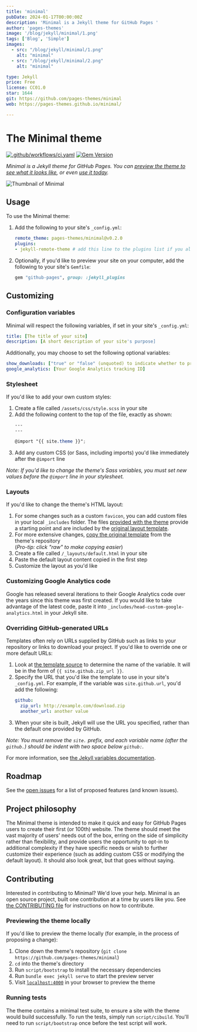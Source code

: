 ```yaml
---
title: 'minimal'
pubDate: 2024-01-17T00:00:00Z
description: 'Minimal is a Jekyll theme for GitHub Pages '
author: 'pages-themes'
image: '/blog/jekyll/minimal/1.png'
tags: ['Blog', 'Simple']
images:
  - src: "/blog/jekyll/minimal/1.png"
    alt: "minimal"
  - src: "/blog/jekyll/minimal/2.png"
    alt: "minimal"

type: Jekyll
price: Free
license: CC01.0
star: 1644
git: https://github.com/pages-themes/minimal
web: https://pages-themes.github.io/minimal/

---
```


# The Minimal theme

[![.github/workflows/ci.yaml](https://github.com/pages-themes/minimal/actions/workflows/ci.yaml/badge.svg)](https://github.com/pages-themes/minimal/actions/workflows/ci.yaml) [![Gem Version](https://badge.fury.io/rb/jekyll-theme-minimal.svg)](https://badge.fury.io/rb/jekyll-theme-minimal)

*Minimal is a Jekyll theme for GitHub Pages. You can [preview the theme to see what it looks like](http://pages-themes.github.io/minimal), or even [use it today](#usage).*

![Thumbnail of Minimal](/blog/jekyll/minimal/thumbnail.png)

## Usage

To use the Minimal theme:

1. Add the following to your site's `_config.yml`:

    ```yml
    remote_theme: pages-themes/minimal@v0.2.0
    plugins:
    - jekyll-remote-theme # add this line to the plugins list if you already have one
    ```

2. Optionally, if you'd like to preview your site on your computer, add the following to your site's `Gemfile`:

    ```ruby
    gem "github-pages", group: :jekyll_plugins
    ```

## Customizing

### Configuration variables

Minimal will respect the following variables, if set in your site's `_config.yml`:

```yml
title: [The title of your site]
description: [A short description of your site's purpose]
```

Additionally, you may choose to set the following optional variables:

```yml
show_downloads: ["true" or "false" (unquoted) to indicate whether to provide a download URL]
google_analytics: [Your Google Analytics tracking ID]
```

### Stylesheet

If you'd like to add your own custom styles:

1. Create a file called `/assets/css/style.scss` in your site
2. Add the following content to the top of the file, exactly as shown:
    ```scss
    ---
    ---

    @import "{{ site.theme }}";
    ```
3. Add any custom CSS (or Sass, including imports) you'd like immediately after the `@import` line

*Note: If you'd like to change the theme's Sass variables, you must set new values before the `@import` line in your stylesheet.*

### Layouts

If you'd like to change the theme's HTML layout:

1. For some changes such as a custom `favicon`, you can add custom files in your local `_includes` folder. The files [provided with the theme](https://github.com/pages-themes/minimal/tree/master/_includes) provide a starting point and are included by the [original layout template](https://github.com/pages-themes/minimal/blob/master/_layouts/default.html).
2. For more extensive changes, [copy the original template](https://github.com/pages-themes/minimal/blob/master/_layouts/default.html) from the theme's repository<br />(*Pro-tip: click "raw" to make copying easier*)
3. Create a file called `/_layouts/default.html` in your site
4. Paste the default layout content copied in the first step
5. Customize the layout as you'd like

### Customizing Google Analytics code

Google has released several iterations to their Google Analytics code over the years since this theme was first created. If you would like to take advantage of the latest code, paste it into `_includes/head-custom-google-analytics.html` in your Jekyll site.

### Overriding GitHub-generated URLs

Templates often rely on URLs supplied by GitHub such as links to your repository or links to download your project. If you'd like to override one or more default URLs:

1. Look at [the template source](https://github.com/pages-themes/minimal/blob/master/_layouts/default.html) to determine the name of the variable. It will be in the form of `{{ site.github.zip_url }}`.
2. Specify the URL that you'd like the template to use in your site's `_config.yml`. For example, if the variable was `site.github.url`, you'd add the following:
    ```yml
    github:
      zip_url: http://example.com/download.zip
      another_url: another value
    ```
3. When your site is built, Jekyll will use the URL you specified, rather than the default one provided by GitHub.

*Note: You must remove the `site.` prefix, and each variable name (after the `github.`) should be indent with two space below `github:`.*

For more information, see [the Jekyll variables documentation](https://jekyllrb.com/docs/variables/).

## Roadmap

See the [open issues](https://github.com/pages-themes/minimal/issues) for a list of proposed features (and known issues).

## Project philosophy

The Minimal theme is intended to make it quick and easy for GitHub Pages users to create their first (or 100th) website. The theme should meet the vast majority of users' needs out of the box, erring on the side of simplicity rather than flexibility, and provide users the opportunity to opt-in to additional complexity if they have specific needs or wish to further customize their experience (such as adding custom CSS or modifying the default layout). It should also look great, but that goes without saying.

## Contributing

Interested in contributing to Minimal? We'd love your help. Minimal is an open source project, built one contribution at a time by users like you. See [the CONTRIBUTING file](docs/CONTRIBUTING.md) for instructions on how to contribute.

### Previewing the theme locally

If you'd like to preview the theme locally (for example, in the process of proposing a change):

1. Clone down the theme's repository (`git clone https://github.com/pages-themes/minimal`)
2. `cd` into the theme's directory
3. Run `script/bootstrap` to install the necessary dependencies
4. Run `bundle exec jekyll serve` to start the preview server
5. Visit [`localhost:4000`](http://localhost:4000) in your browser to preview the theme

### Running tests

The theme contains a minimal test suite, to ensure a site with the theme would build successfully. To run the tests, simply run `script/cibuild`. You'll need to run `script/bootstrap` once before the test script will work.
